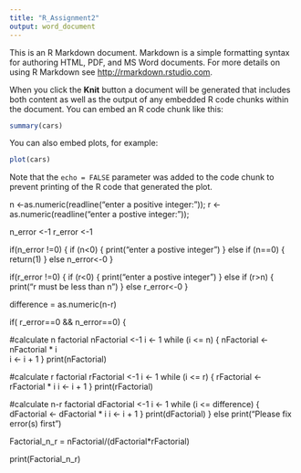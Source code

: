 ---
title: "R_Assignment2"
output: word_document
---

This is an R Markdown document. Markdown is a simple formatting syntax for authoring HTML, PDF, and MS Word documents. For more details on using R Markdown see <http://rmarkdown.rstudio.com>.

When you click the **Knit** button a document will be generated that includes both content as well as the output of any embedded R code chunks within the document. You can embed an R code chunk like this:

```{r}
summary(cars)
```

You can also embed plots, for example:

```{r, echo=FALSE}
plot(cars)
```

Note that the `echo = FALSE` parameter was added to the code chunk to prevent printing of the R code that generated the plot.

n <-as.numeric(readline("enter a positive integer: "));
r <-as.numeric(readline("enter a postive integer: "));

n_error <-1
r_error <-1

if(n_error !=0) {
  if (n<0) { 
    print("enter a postive integer") 
  } else if (n==0) {
    return(1)
  } else n_error<-0
}

if(r_error !=0) {
  if (r<0) { 
    print("enter a postive integer") 
  } else if (r>n) {
    print("r must be less than n")
  } else r_error<-0
}

difference = as.numeric(n-r)
  
if( r_error==0 && n_error==0)  {

  #calculate n factorial
  nFactorial <-1
  i <- 1
  while (i <= n)
  { 
    nFactorial <- nFactorial * i  
    i <- i + 1
  }
  print(nFactorial)
  
  #calculate r factorial
  rFactorial <-1
  i <- 1
  while (i <= r)
  { 
    rFactorial <- rFactorial * i 
    i <- i + 1
  }
  print(rFactorial)
  
  
  #calculate n-r factorial
  dFactorial <-1
  i <- 1
  while (i <= difference)
  { 
    dFactorial <- dFactorial * i 
    i <- i + 1
  }
  print(dFactorial)
} else print("Please fix error(s) first")

Factorial_n_r = nFactorial/(dFactorial*rFactorial)

print(Factorial_n_r)

